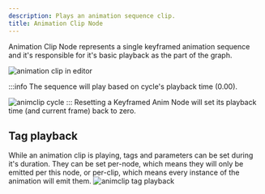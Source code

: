 ```yaml
---
description: Plays an animation sequence clip.
title: Animation Clip Node
---
```

Animation Clip Node represents a single keyframed animation sequence and it's responsible for it's basic playback as the part of the graph. 

![animation clip in editor](./animclip.png "Animation Clip in Editor")

:::info
The sequence will play based on cycle's playback time (0.00).

![animclip cycle](./animclip_cycle.png)
:::
 Resetting a Keyframed Anim Node will set its playback time (and current frame) back to zero.

 ## Tag playback
  While an animation clip is playing, tags and parameters can be set during it's duration. They can be set per-node, which means they will only be emitted per this node, or per-clip, which means every instance of the animation will emit them.
 ![animclip tag playback](./animclip_tags_gigawatt.png "Tags/Parameters during an Animation Clip")


